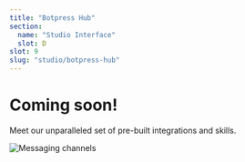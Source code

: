 ```yaml
---
title: "Botpress Hub"
section:
  name: "Studio Interface"
  slot: D
slot: 9
slug: "studio/botpress-hub"
---
```


# Coming soon!

Meet our unparalleled set of pre-built integrations and skills.

![Messaging channels](/hub.png)
